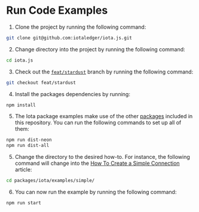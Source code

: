 # Run Code Examples

1. Clone the project by running the following command:

```bash
git clone git@github.com:iotaledger/iota.js.git
```

2. Change directory into the project by running the following command:

```bash
cd iota.js
```

3. Check out the [`feat/stardust`](https://github.com/iotaledger/iota.js/tree/feat/stardust) branch by running the
following command:

```bash
git checkout feat/stardust
```

4. Install the packages dependencies by running:

```bash
npm install
```

5. The Iota package examples make use of the other [packages](../getting_started#additional-packages) included in this
repository. You can run the following commands to set up all of them:

```bash
npm run dist-neon
npm run dist-all
```

5. Change the directory to the desired how-to.  For instance, the following command will change into the
[How To Create a Simple Connection](simple.mdx) article:

```bash
cd packages/iota/examples/simple/
```

6. You can now run the example by running the following command:

```bash
npm run start
```
